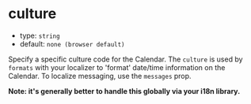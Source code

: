 
# culture

- type: `string`
- default: `none (browser default)`

Specify a specific culture code for the Calendar. The `culture` is used by `formats` with your <LinkTo kind="props" story="localizer">localizer</LinkTo> to 'format' date/time information on the Calendar. To localize messaging, use the `messages` prop.

**Note: it's generally better to handle this globally via your i18n library.**

<Story id="props--culture" />
